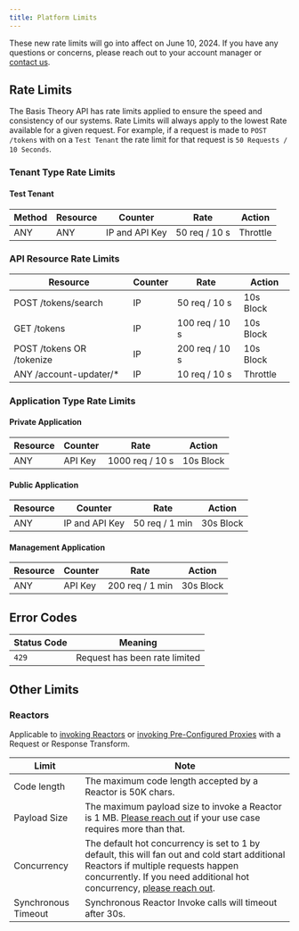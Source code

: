 ```yaml
---
title: Platform Limits
---
```



<Alert>These new rate limits will go into affect on June 10, 2024. If you have any questions or concerns, please reach out to your account manager or [contact us](https://basistheory.com/contact).</Alert>

## Rate Limits

The Basis Theory API has rate limits applied to ensure the speed and consistency of our systems. Rate Limits will always apply to the lowest Rate available for a given request. For example, if a request is made to `POST /tokens` with on a `Test Tenant` the rate limit for that request is `50 Requests / 10 Seconds`.

### Tenant Type Rate Limits

#### Test Tenant
| Method | Resource | Counter | Rate | Action |
| -------- | -------- | ------- | ---- | ------ |
| ANY | ANY      | IP and API Key      | 50 req / 10 s | Throttle |

### API Resource Rate Limits

| Resource | Counter | Rate | Action |
| -------- | ------- | ---- | ------ |
| POST /tokens/search | IP | 50 req / 10 s | 10s Block |
| GET /tokens | IP | 100 req / 10 s | 10s Block |
| POST /tokens OR /tokenize | IP | 200 req / 10 s | 10s Block |
| ANY /account-updater/* | IP | 10 req / 10 s | Throttle |

### Application Type Rate Limits

#### Private Application
| Resource | Counter | Rate | Action |
| -------- | ------- | ---- | ------ |
| ANY      | API Key      | 1000 req / 10 s | 10s Block |

#### Public Application
| Resource | Counter | Rate | Action |
| -------- | ------- | ---- | ------ |
| ANY | IP and API Key | 50 req / 1 min | 30s Block |

#### Management Application
| Resource | Counter | Rate | Action |
| -------- | ------- | ---- | ------ |
|  ANY | API Key | 200 req / 1 min | 30s Block |

## Error Codes

| Status Code | Meaning                       |
| ---------- | ----------------------------- |
| `429`      | Request has been rate limited |

## Other Limits

### Reactors

Applicable to [invoking Reactors](/docs/api/reactors/#invoke-a-reactor) or [invoking Pre-Configured Proxies](/docs/api/proxies/pre-configured-proxies#invoke-a-proxy) with a Request or Response Transform.

| Limit        | Note                                                                                                                                                                                   |
| ------------- | --------------------------------------------------------------------------------------------------------------------------------------------------------------------------------------------- |
| Code length   | The maximum code length accepted by a Reactor is 50K chars. |
| Payload Size  | The maximum payload size to invoke a Reactor is 1 MB. <a href="https://basistheory.com/contact">Please reach out</a> if your use case requires more than that. |
| Concurrency   | The default hot concurrency is set to 1 by default, this will fan out and cold start additional Reactors if multiple requests happen concurrently. If you need additional hot concurrency, <a href="https://basistheory.com/contact">please reach out</a>.                                                                                                                                               |
| Synchronous Timeout   | Synchronous Reactor Invoke calls will timeout after 30s.
